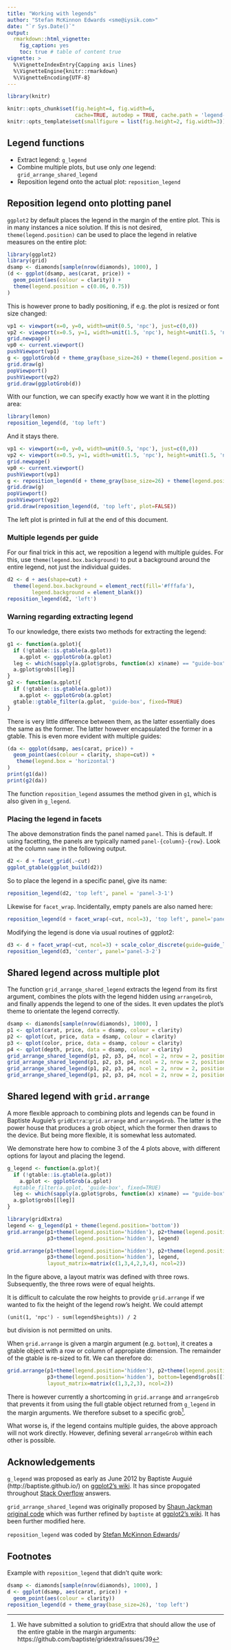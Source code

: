 ```yaml
---
title: "Working with legends"
author: "Stefan McKinnon Edwards <sme@iysik.com>"
date: "`r Sys.Date()`"
output:
  rmarkdown::html_vignette:
    fig_caption: yes
    toc: true # table of content true
vignette: >
  %\VignetteIndexEntry{Capping axis lines}
  %\VignetteEngine{knitr::rmarkdown}
  %\VignetteEncoding{UTF-8}
---
```


```r
library(knitr)

knitr::opts_chunk$set(fig.height=4, fig.width=6,
                      cache=TRUE, autodep = TRUE, cache.path = 'legend-cache/')
knitr::opts_template$set(smallfigure = list(fig.height=2, fig.width=3))
```

## Legend functions

* Extract legend: `g_legend`
* Combine multiple plots, but use only _one_ legend: `grid_arrange_shared_legend`
* Reposition legend onto the actual plot: `reposition_legend`

## Reposition legend onto plotting panel

`ggplot2` by default places the legend in the margin of the entire plot.
This is in many instances a nice solution.
If this is not desired, `theme(legend.position)` can be used to place the legend
in relative measures on the entire plot:

```r
library(ggplot2)
library(grid)
dsamp <- diamonds[sample(nrow(diamonds), 1000), ]
(d <- ggplot(dsamp, aes(carat, price)) +
  geom_point(aes(colour = clarity)) +
  theme(legend.position = c(0.06, 0.75))
)
```

This is however prone to badly positioning, if e.g. the plot is resized or 
font size changed:

```r


vp1 <- viewport(x=0, y=0, width=unit(0.5, 'npc'), just=c(0,0))
vp2 <- viewport(x=0.5, y=1, width=unit(1.5, 'npc'), height=unit(1.5, 'npc'), just=c(0,1))
grid.newpage()
vp0 <- current.viewport()
pushViewport(vp1)
g <- ggplotGrob(d + theme_gray(base_size=26) + theme(legend.position = c(0.06, 0.75)))
grid.draw(g)
popViewport()
pushViewport(vp2)
grid.draw(ggplotGrob(d))

```

With our function, we can specify exactly how we want it in the plotting area:
```r
library(lemon)
reposition_legend(d, 'top left')
```

And it stays there. 
```r
vp1 <- viewport(x=0, y=0, width=unit(0.5, 'npc'), just=c(0,0))
vp2 <- viewport(x=0.5, y=1, width=unit(1.5, 'npc'), height=unit(1.5, 'npc'), just=c(0,1))
grid.newpage()
vp0 <- current.viewport()
pushViewport(vp1)
g <- reposition_legend(d + theme_gray(base_size=26) + theme(legend.position = 'left'), 'top left', plot=FALSE)
grid.draw(g)
popViewport()
pushViewport(vp2)
grid.draw(reposition_legend(d, 'top left', plot=FALSE))
```

The left plot is printed in full at the end of this document.

### Multiple legends per guide
For our final trick in this act, we reposition a legend with multiple guides.
For this, use `theme(legend.box.background)` to put a background around the 
entire legend, not just the individual guides.

```r
d2 <- d + aes(shape=cut) + 
  theme(legend.box.background = element_rect(fill='#fffafa'),
        legend.background = element_blank())
reposition_legend(d2, 'left')
```


### Warning regarding extracting legend

To our knowledge, there exists two methods for extracting the legend:

```r
g1 <- function(a.gplot){
  if (!gtable::is.gtable(a.gplot))
    a.gplot <- ggplotGrob(a.gplot)
  leg <- which(sapply(a.gplot$grobs, function(x) x$name) == "guide-box")
  a.gplot$grobs[[leg]]
}
g2 <- function(a.gplot){
  if (!gtable::is.gtable(a.gplot))
    a.gplot <- ggplotGrob(a.gplot)
  gtable::gtable_filter(a.gplot, 'guide-box', fixed=TRUE)
}
```

There is very little difference between them, as the latter essentially does
the same as the former. The latter however encapsulated the former in a gtable.
This is even more evident with multiple guides:

```r
(da <- ggplot(dsamp, aes(carat, price)) +
  geom_point(aes(colour = clarity, shape=cut)) +
   theme(legend.box = 'horizontal')
)
print(g1(da))
print(g2(da))
```

The function `reposition_legend` assumes the method given in `g1`,
which is also given in `g_legend`.

### Placing the legend in facets

The above demonstration finds the panel named `panel`. This is default.
If using facetting, the panels are typically named `panel-{column}-{row}`.
Look at the column `name` in the following output.

```r
d2 <- d + facet_grid(.~cut)
ggplot_gtable(ggplot_build(d2))
```

So to place the legend in a specific panel, give its name:

```r
reposition_legend(d2, 'top left', panel = 'panel-3-1')
```

Likewise for `facet_wrap`. Incidentally, empty panels are also named here:

```r
reposition_legend(d + facet_wrap(~cut, ncol=3), 'top left', panel='panel-3-2')
```

Modifying the legend is done via usual routines of ggplot2:
```r
d3 <- d + facet_wrap(~cut, ncol=3) + scale_color_discrete(guide=guide_legend(ncol=3))
reposition_legend(d3, 'center', panel='panel-3-2')
```


## Shared legend across multiple plot

The function `grid_arrange_shared_legend` extracts the legend from its first
argument, combines the plots with the legend hidden using `arrangeGrob`, and
finally appends the legend to one of the sides. 
It even updates the plot's theme to orientate the legend correctly.

```r
dsamp <- diamonds[sample(nrow(diamonds), 1000), ]
p1 <- qplot(carat, price, data = dsamp, colour = clarity)
p2 <- qplot(cut, price, data = dsamp, colour = clarity)
p3 <- qplot(color, price, data = dsamp, colour = clarity)
p4 <- qplot(depth, price, data = dsamp, colour = clarity)
grid_arrange_shared_legend(p1, p2, p3, p4, ncol = 2, nrow = 2, position='top')
grid_arrange_shared_legend(p1, p2, p3, p4, ncol = 2, nrow = 2, position='bottom')
grid_arrange_shared_legend(p1, p2, p3, p4, ncol = 2, nrow = 2, position='left')
grid_arrange_shared_legend(p1, p2, p3, p4, ncol = 2, nrow = 2, position='right')
```

## Shared legend with `grid.arrange`

A more flexible approach to combining plots and legends can be found in 
Baptiste Auguie's `gridExtra`::`grid.arrange` and `arrangeGrob`. 
The latter is the power house that produces a grob object, which the former
then draws to the device.
But being more flexible, it is somewhat less automated. 


We demonstrate here how to combine 3 of the 4 plots above, with different 
options for layout and placing the legend.

```r
g_legend <- function(a.gplot){
  if (!gtable::is.gtable(a.gplot))
    a.gplot <- ggplotGrob(a.gplot)
  #gtable_filter(a.gplot, 'guide-box', fixed=TRUE)
  leg <- which(sapply(a.gplot$grobs, function(x) x$name) == "guide-box")
  a.gplot$grobs[[leg]]
}
```
```r
library(gridExtra)
legend <- g_legend(p1 + theme(legend.position='bottom'))
grid.arrange(p1+theme(legend.position='hidden'), p2+theme(legend.position='hidden'),
             p3+theme(legend.position='hidden'), legend)
```

```r
grid.arrange(p1+theme(legend.position='hidden'), p2+theme(legend.position='hidden'),
             p3+theme(legend.position='hidden'), legend,
             layout_matrix=matrix(c(1,3,4,2,3,4), ncol=2))
```

In the figure above, a layout matrix was defined with three rows. 
Subsequently, the three rows were of equal heights. 

It is difficult to calculate the row heights to provide `grid.arrange` if we
wanted to fix the height of the legend row's height. We could attempt
```
(unit(1, 'npc') - sum(legend$heights)) / 2
```
but division is not permitted on units.

When `grid.arrange` is given a margin argument (e.g. `bottom`), it creates a 
gtable object with a row or column of appropiate dimension. 
The remainder of the gtable is re-sized to fit.
We can therefore do:
```r
grid.arrange(p1+theme(legend.position='hidden'), p2+theme(legend.position='hidden'),
             p3+theme(legend.position='hidden'), bottom=legend$grobs[[1]],
             layout_matrix=matrix(c(1,3,2,3), ncol=2))
```

There is however currently a shortcoming in `grid.arrange` and `arrangeGrob`
that prevents it from using the full gtable object returned from `g_legend` in
the margin arguments. We therefore subset to a specific grob[^gridExtra_fix].

What worse is, if the legend contains multiple guides, the above approach will 
not work directly. However, defining several `arrangeGrob` within each other
is possible.

## Acknowledgements

`g_legend` was proposed as early as June 2012 by Baptiste Auguié 
(http://baptiste.github.io/) on 
[ggplot2's wiki](https://github.com/tidyverse/ggplot2/wiki/Share-a-legend-between-two-ggplot2-graphs/047381b48b0f0ef51a174286a595817f01a0dfad). 
It has since propogated throughout 
[Stack Overflow](http://www.stackoverflow.com) answers.

`grid_arrange_shared_legend` was originally proposed by 
[Shaun Jackman](http://rpubs.com/sjackman) [original code](http://rpubs.com/sjackman/grid_arrange_shared_legend)
which was further refined by `baptiste` at 
[ggplot2's wiki](https://github.com/tidyverse/ggplot2/wiki/Share-a-legend-between-two-ggplot2-graphs).
It has been further modified here.

`reposition_legend` was coded by [Stefan McKinnon Edwards](http://www.iysik.com/)/

## Footnotes

Example with `reposition_legend` that didn't quite work:
```r
dsamp <- diamonds[sample(nrow(diamonds), 1000), ]
d <- ggplot(dsamp, aes(carat, price)) +
  geom_point(aes(colour = clarity)) 
reposition_legend(d + theme_gray(base_size=26), 'top left')
```


[^gridExtra_fix]: We have submitted a solution to gridExtra that should allow
the use of the entire gtable in the margin arguments:
https://github.com/baptiste/gridextra/issues/39
